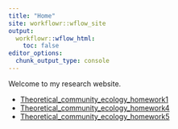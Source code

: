 ```yaml
---
title: "Home"
site: workflowr::wflow_site
output:
  workflowr::wflow_html:
    toc: false
editor_options:
  chunk_output_type: console
---
```


Welcome to my research website.

* [Theoretical_community_ecology_homework1](TCE_HW1.html)
* [Theoretical_community_ecology_homework4](TCE_HW4.html)
* [Theoretical_community_ecology_homework5](TCE_HW5.html)
